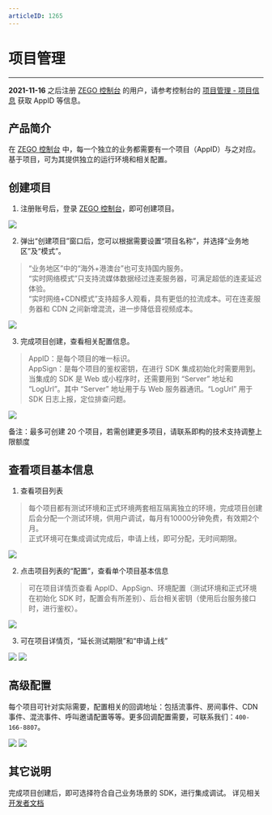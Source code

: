 ```yaml
---
articleID: 1265
---
```

# 项目管理
- - -

<Warning title="注意">



**2021-11-16** 之后注册 [ZEGO 控制台](https://console.zego.im) 的用户，请参考控制台的 [项目管理 - 项目信息](console/guide-doc2) 获取 AppID 等信息。


</Warning>



## 产品简介

在 [ZEGO 控制台](https://console.zego.im) 中，每一个独立的业务都需要有一个项目（AppID）与之对应。基于项目，可为其提供独立的运行环境和相关配置。

## 创建项目

1. 注册账号后，登录 [ZEGO 控制台](https://console.zego.im)，即可创建项目。

<Frame width="512" height="auto" caption=""><img src="https://storage.zego.im/sdk-doc/Pics/Consle/consle_overview.png" /></Frame>

2. 弹出“创建项目”窗口后，您可以根据需要设置“项目名称”，并选择“业务地区”及“模式”。
> “业务地区”中的“海外+港澳台”也可支持国内服务。<br />
> “实时网络模式”只支持流媒体数据经过连麦服务器，可满足超低的连麦延迟体验。<br />
> “实时网络+CDN模式”支持超多人观看，具有更低的拉流成本。可在连麦服务器和 CDN 之间新增混流，进一步降低音视频成本。

<Frame width="512" height="auto" caption=""><img src="https://storage.zego.im/sdk-doc/Pics/Consle/create_project.png" /></Frame>

3. 完成项目创建，查看相关配置信息。
> AppID：是每个项目的唯一标识。<br />
> AppSign：是每个项目的鉴权密钥，在进行 SDK 集成初始化时需要用到。<br />
> 当集成的 SDK 是 Web 或小程序时，还需要用到 “Server” 地址和 “LogUrl”。其中 “Server” 地址用于与 Web 服务器通讯。“LogUrl” 用于 SDK 日志上报，定位排查问题。

<Frame width="512" height="auto" caption=""><img src="https://storage.zego.im/sdk-doc/Pics/Consle/create_project_success.png" /></Frame>

备注：最多可创建 20 个项目，若需创建更多项目，请联系即构的技术支持调整上限额度

## 查看项目基本信息

1. 查看项目列表
> 每个项目都有测试环境和正式环境两套相互隔离独立的环境，完成项目创建后会分配一个测试环境，供用户调试，每月有10000分钟免费，有效期2个月。<br />
> 正式环境可在集成调试完成后，申请上线，即可分配，无时间期限。

<Frame width="512" height="auto" caption=""><img src="https://storage.zego.im/sdk-doc/Pics/Consle/consle_overview_project.png" /></Frame>

2. 点击项目列表的“配置”，查看单个项目基本信息
> 可在项目详情页查看 AppID、AppSign、环境配置（测试环境和正式环境在初始化 SDK 时，配置会有所差别）、后台相关密钥（使用后台服务接口时，进行鉴权）。

<Frame width="512" height="auto" caption=""><img src="https://storage.zego.im/sdk-doc/Pics/Consle/config_page.png" /></Frame>

3. 可在项目详情页，“延长测试期限”和“申请上线”

<Frame width="512" height="auto" caption=""><img src="https://storage.zego.im/sdk-doc/Pics/Consle/apply_online_overview.png" /></Frame>

<Frame width="512" height="auto" caption=""><img src="https://storage.zego.im/sdk-doc/Pics/Consle/apply_online.png" /></Frame>

## 高级配置
每个项目可针对实际需要，配置相关的回调地址：包括流事件、房间事件、CDN事件、混流事件、呼叫邀请配置等等。更多回调配置需要，可联系我们：`400-166-8807`。

<Frame width="512" height="auto" caption=""><img src="https://storage.zego.im/sdk-doc/Pics/Consle/194.png" /></Frame>


<Frame width="512" height="auto" caption=""><img src="https://storage.zego.im/sdk-doc/Pics/Consle/10241.png" /></Frame>

## 其它说明
完成项目创建后，即可选择符合自己业务场景的 SDK，进行集成调试。
详见相关 [开发者文档](https://doc-zh.zego.im/)
